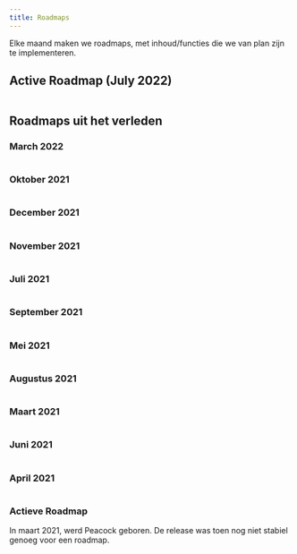 ```yaml
---
title: Roadmaps
---
```



Elke maand maken we roadmaps, met inhoud/functies die we van plan zijn te implementeren.

## Active Roadmap (July 2022)

<Image img={July2022Roadmap} />

## Roadmaps uit het verleden

### March 2022

<Image img={March2022Roadmap} />

### Oktober 2021

<Image img={Febuary2022Roadmap} />

### December 2021

<Image img={December2021Roadmap} />

### November 2021

<Image img={November2021Roadmap} />

### Juli 2021

<Image img={October2021Roadmap} />

### September 2021

<Image img={September2021Roadmap} />

### Mei 2021

<Image img={August2021Roadmap} />

### Augustus 2021

<Image img={July2021Roadmap} />

### Maart 2021

<Image img={June2021Roadmap} />

### Juni 2021

<Image img={May2021Roadmap} />

### April 2021

<Image img={April2021Roadmap} />

### Actieve Roadmap

In maart 2021, werd Peacock geboren. De release was toen nog niet stabiel genoeg voor een roadmap.
